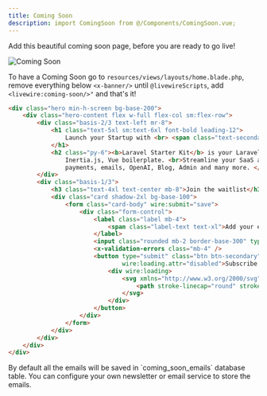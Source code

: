 ```yaml
---
title: Coming Soon
description: import ComingSoon from @/Components/ComingSoon.vue;
---
```


Add this beautiful coming soon page, before you are ready to go live!

![Coming Soon](/images/components/coming_soon.jpg)

To have a Coming Soon go to `resources/views/layouts/home.blade.php`, remove everything below `<x-banner/>` until
`@livewireScripts`, add `<livewire:coming-soon/>"` and that's it!

```html resources/views/livewire/coming-soon.blade.php
<div class="hero min-h-screen bg-base-200">
    <div class="hero-content flex w-full flex-col sm:flex-row">
        <div class="basis-2/3 text-left mr-8">
            <h1 class="text-5xl sm:text-6xl font-bold leading-12">
                Launch your Startup with <br> <span class="text-secondary">Laravel Starter Kit</span> in Days. <br>Save time and money.
            </h1>
            <h2 class="py-6"><b>Laravel Starter Kit</b> is your Laravel Jetstream, Tailwind,
                Inertia.js, Vue boilerplate. <br>Streamline your SaaS app development with ready-to-go components for
                payments, emails, OpenAI, Blog, Admin and many more. </h2>
        </div>
        <div class="basis-1/3">
            <h3 class="text-4xl text-center mb-8">Join the waitlist</h3>
            <div class="card shadow-2xl bg-base-100">
                <form class="card-body" wire:submit="save">
                    <div class="form-control">
                        <label class="label mb-4">
                            <span class="label-text text-xl">Add your email to be notified once <span class="text-secondary">Laravel Starter Kit</span> is ready</span>
                        </label>
                        <input class="rounded mb-2 border-base-300" type="text" placeholder="Email" wire:model="email">
                        <x-validation-errors class="mb-4" />
                        <button type="submit" class="btn btn-secondary"
                                wire:loading.attr="disabled">Subscribe
                            <div wire:loading>
                                <svg xmlns="http://www.w3.org/2000/svg" fill="none" viewBox="0 0 24 24" stroke-width="1.5" stroke="currentColor" class="w-6 h-6">
                                    <path stroke-linecap="round" stroke-linejoin="round" d="M16.023 9.348h4.992v-.001M2.985 19.644v-4.992m0 0h4.992m-4.993 0 3.181 3.183a8.25 8.25 0 0 0 13.803-3.7M4.031 9.865a8.25 8.25 0 0 1 13.803-3.7l3.181 3.182m0-4.991v4.99" />
                                </svg>
                            </div>
                        </button>
                    </div>
                </form>
            </div>
        </div>
    </div>
</div>
```

<Tip>
By default all the emails will be saved in `coming_soon_emails` database table.
You can configure your own newsletter or email service to store the emails.
</Tip>
